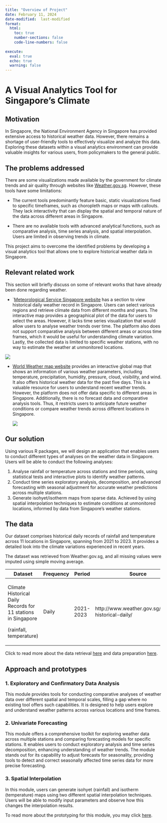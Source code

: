 ```yaml
---
title: "Overview of Project"
date: February 11, 2024
date-modified:  last-modified
format:
  html:
    toc: true
    number-sections: false
    code-line-numbers: false
    
execute: 
  eval: true
  echo: true
  warning: false  
---
```


# A Visual Analytics Tool for Singapore's Climate

## Motivation

In Singapore, the National Environment Agency in Singapore has provided extensive access to historical weather data. However, there remains a shortage of user-friendly tools to effectively visualize and analyze this data. Exploring these datasets within a visual analytics environment can provide valuable insights for various users, from policymakers to the general public.

## The problems addressed

There are some visualizations made available by the government for climate trends and air quality through websites like [Weather.gov.sg](http://www.weather.gov.sg/climate-trends/). However, these tools have some limitations:

-   The current tools predominantly feature basic, static visualizations fixed to specific timeframes, such as choropleth maps or maps with callouts. They lack interactivity that can display the spatial and temporal nature of the data across different areas in Singapore.

-   There are no available tools with advanced analytical functions, such as comparative analysis, time series analysis, and spatial interpolation. Users are limited in observing trends in climate.

This project aims to overcome the identified problems by developing a visual analytics tool that allows one to explore historical weather data in Singapore.

## Relevant related work

This section will briefly discuss on some of relevant works that have already been done regarding weather.

-   \`[Meteorological Service Singapore website](http://www.weather.gov.sg/climate-historical-daily/) has a section to view historical daily weather record in Singapore. Users can select various regions and retrieve climate data from different months and years. The interactive map provides a geographical plot of the data for users to select the areas. However, it lacks time series visualization that would allow users to analyse weather trends over time. The platform also does not support comparative analysis between different areas or across time frames, which it would be useful for understanding climate variation. Lastly, the collected data is limited to specific weather stations, with no way to estimate the weather at unmonitored locations.

![](images/clipboard-820038503.png)

-   [World Weather map website](https://map.worldweatheronline.com/temperature) provides an interactive global map that shows an information of various weather parameters, including temperature, precipitation, humidity, pressure, cloud, visibility, and wind. It also offers historical weather data for the past five days. This is a valuable resource for users to understand recent weather trends. However, the platform does not offer data specific to different areas in Singapore. Additionally, there is no forecast data and comparative analysis tools. Thus, it restricts users to anticipate future weather conditions or compare weather trends across different locations in Singapore.

    ![](images/clipboard-2169924968.png)

## Our solution

Using various R packages, we will design an application that enables users to conduct different types of analyses on the weather data in Singapore. Users will be able to conduct the following analyses:

1.  Analyse rainfall or temperature across stations and time periods, using statistical tests and interactive plots to identify weather patterns.
2.  Conduct time series exploratory analysis, decomposition, and advanced forecasting with seasonal adjustment for accurate weather predictions across multiple stations.
3.  Generate isohyet/isotherm maps from sparse data. Achieved by using spatial interpolation techniques to estimate conditions at unmonitored locations, informed by data from Singapore's weather stations.

## The data

Our dataset comprises historical daily records of rainfall and temperature across 11 locations in Singapore, spanning from 2021 to 2023. It provides a detailed look into the climate variations experienced in recent years.

The dataset was retrieved from Weather.gov.sg, and all missing values were imputed using simple moving average.

+---------------------------------------------------------------+-------------+----------------+-----------------------------------------------------+
| Dataset                                                       | Frequency   | Period         | Source                                              |
+===============================================================+=============+================+=====================================================+
| Climate Historical Daily Records for 11 stations in Singapore | Daily       | 2021-2023      | http://www.weather.gov.sg/climate-historical-daily/ |
|                                                               |             |                |                                                     |
| (rainfall, temperature)                                       |             |                |                                                     |
+---------------------------------------------------------------+-------------+----------------+-----------------------------------------------------+

Click to read more about the data retrieval [here](../code/data_retrieval.html) and data preparation [here](../code/data_retrieval.html).

## Approach and prototypes

### **1. Exploratory and Confirmatory Data Analysis**

This module provides tools for conducting comparative analyses of weather data over different spatial and temporal scales, filling a gap where no existing tool offers such capabilities. It is designed to help users explore and understand weather patterns across various locations and time frames.

### **2. Univariate Forecasting**

This module offers a comprehensive toolkit for exploring weather data across multiple stations and comparing forecasting models for specific stations. It enables users to conduct exploratory analysis and time series decomposition, enhancing understanding of weather trends. The module stands out for its capability to adjust forecasts for seasonality, providing tools to detect and correct seasonally affected time series data for more precise forecasting.

### **3. Spatial Interpolation**

In this module, users can generate isohyet (rainfall) and isotherm (temperature) maps using two different spatial interpolation techniques. Users will be able to modify input parameters and observe how this changes the interpolation results.

To read more about the prototyping for this module, you may click [here](../code/prototyping.html).
